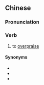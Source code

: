 {{also|过誉}}
==Chinese==
{{zh-forms|s=过誉}}

===Pronunciation===
{{zh-pron
|m=guòyù
|c=gwo3 jyu6
|cat=v
}}

===Verb===
{{zh-verb}}

# to [[overpraise]]

====Synonyms====
* {{zh-l|過獎}}
* {{zh-l|謬獎}}
* {{zh-l|捧上天}}